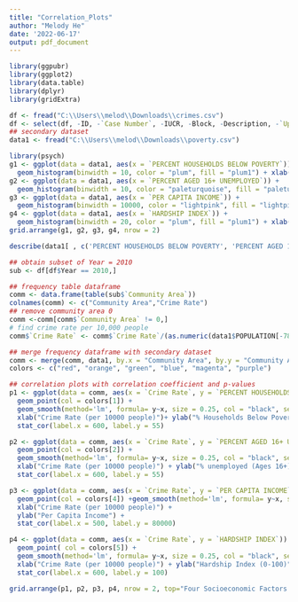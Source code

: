 ---
title: "Correlation_Plots"
author: "Melody He"
date: '2022-06-17'
output: pdf_document
---

```{r, echo = TRUE, warning=FALSE, message = FALSE}
library(ggpubr)
library(ggplot2)
library(data.table)
library(dplyr)
library(gridExtra)

df <- fread("C:\\Users\\melod\\Downloads\\crimes.csv")
df <- select(df, -ID, -`Case Number`, -IUCR, -Block, -Description, -`Updated On`, -Ward, -Location)
## secondary dataset
data1 <- fread("C:\\Users\\melod\\Downloads\\poverty.csv")
```

```{r, warning = FALSE, fig.width = 10, fig.height = 10}
library(psych)
g1 <- ggplot(data = data1, aes(x = `PERCENT HOUSEHOLDS BELOW POVERTY`)) + 
  geom_histogram(binwidth = 10, color = "plum", fill = "plum1") + xlab("% Households Below Poverty") + ylab("Frequency")
g2 <- ggplot(data = data1, aes(x = `PERCENT AGED 16+ UNEMPLOYED`)) + 
  geom_histogram(binwidth = 10, color = "paleturquoise", fill = "paleturquoise1") + xlab("Percent Unemployed") + ylab("Frequency")
g3 <- ggplot(data = data1, aes(x = `PER CAPITA INCOME`)) + 
  geom_histogram(binwidth = 10000, color = "lightpink", fill = "lightpink1") + xlab("Per Capita Income") + ylab("Frequency")
g4 <- ggplot(data = data1, aes(x = `HARDSHIP INDEX`)) + 
  geom_histogram(binwidth = 20, color = "plum", fill = "plum1") + xlab("Hardship Index (1-100)") + ylab("Frequency")
grid.arrange(g1, g2, g3, g4, nrow = 2)
```

```{r}
describe(data1[ , c('PERCENT HOUSEHOLDS BELOW POVERTY', 'PERCENT AGED 16+ UNEMPLOYED', 'PER CAPITA INCOME', 'HARDSHIP INDEX')],fast=TRUE)
```

```{r,echo = TRUE, warning=FALSE, message = FALSE}

## obtain subset of Year = 2010
sub <- df[df$Year == 2010,]

## frequency table dataframe
comm <- data.frame(table(sub$`Community Area`)) 
colnames(comm) <- c("Community Area","Crime Rate")
## remove community area 0
comm <-comm[comm$`Community Area` != 0,]
# find crime rate per 10,000 people
comm$`Crime Rate` <- comm$`Crime Rate`/(as.numeric(data1$POPULATION[-78])) * 10000

## merge frequency dataframe with secondary dataset
comm <- merge(comm, data1, by.x = "Community Area", by.y = "Community Area Number")
colors <- c("red", "orange", "green", "blue", "magenta", "purple")

## correlation plots with correlation coefficient and p-values
p1 <- ggplot(data = comm, aes(x = `Crime Rate`, y = `PERCENT HOUSEHOLDS BELOW POVERTY`)) + 
  geom_point(col = colors[1]) + 
  geom_smooth(method='lm', formula= y~x, size = 0.25, col = "black", se = FALSE) + 
  xlab("Crime Rate (per 10000 people)")+ ylab("% Households Below Poverty") +
  stat_cor(label.x = 600, label.y = 55)

p2 <- ggplot(data = comm, aes(x = `Crime Rate`, y = `PERCENT AGED 16+ UNEMPLOYED`)) + 
  geom_point(col = colors[2]) + 
  geom_smooth(method='lm', formula= y~x, size = 0.25, col = "black", se = FALSE) + 
  xlab("Crime Rate (per 10000 people)") + ylab("% unemployed (Ages 16+)") +
  stat_cor(label.x = 600, label.y = 55)

p3 <- ggplot(data = comm, aes(x = `Crime Rate`, y = `PER CAPITA INCOME`, )) + 
  geom_point(col = colors[4]) +geom_smooth(method='lm', formula= y~x, size = 0.25, col = "black", se = FALSE) + 
  xlab("Crime Rate (per 10000 people)") +
  ylab("Per Capita Income") + 
  stat_cor(label.x = 500, label.y = 80000)

p4 <- ggplot(data = comm, aes(x = `Crime Rate`, y = `HARDSHIP INDEX`)) + 
  geom_point( col = colors[5]) + 
  geom_smooth(method='lm', formula= y~x, size = 0.25, col = "black", se = FALSE) + 
  xlab("Crime Rate (per 10000 people)") + ylab("Hardship Index (0-100)") + 
  stat_cor(label.x = 600, label.y = 100)
```

```{r, echo = TRUE, fig.width = 10, fig.height = 10}
grid.arrange(p1, p2, p3, p4, nrow = 2, top="Four Socioeconomic Factors vs. Crime Rate, 2010")
```

